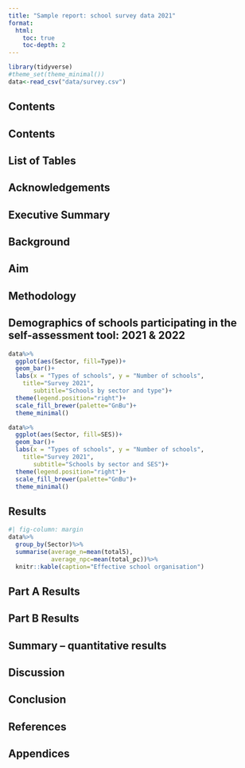 ```yaml
---
title: "Sample report: school survey data 2021"
format: 
  html:
    toc: true
    toc-depth: 2
---
```


```r
library(tidyverse)
#theme_set(theme_minimal())
data<-read_csv("data/survey.csv")


```

## Contents

## Contents

## List of Tables

## Acknowledgements

## Executive Summary

## Background

## Aim

## Methodology

## Demographics of schools participating in the self-assessment tool: 2021 & 2022

```r

data%>%
  ggplot(aes(Sector, fill=Type))+
  geom_bar()+
  labs(x = "Types of schools", y = "Number of schools",
    title="Survey 2021",
       subtitle="Schools by sector and type")+
  theme(legend.position="right")+
  scale_fill_brewer(palette="GnBu")+
  theme_minimal()

data%>%
  ggplot(aes(Sector, fill=SES))+
  geom_bar()+
  labs(x = "Types of schools", y = "Number of schools",
    title="Survey 2021",
       subtitle="Schools by sector and SES")+
  theme(legend.position="right")+
  scale_fill_brewer(palette="GnBu")+
  theme_minimal()


```

## Results

```r
#| fig-column: margin
data%>%
  group_by(Sector)%>%
  summarise(average_n=mean(total5),
            average_npc=mean(total_pc))%>%
  knitr::kable(caption="Effective school organisation")
```


## Part A Results

## Part B Results

## Summary -- quantitative results

## Discussion

## Conclusion

## References

## Appendices
